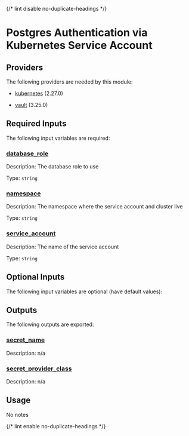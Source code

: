 
{/* lint disable no-duplicate-headings */}

# Postgres Authentication via Kubernetes Service Account

<ModuleHeader name="kube_sa_auth_pg" sourceHref="https://github.com/Panfactum/stack/tree/__PANFACTUM_VERSION_EDGE__/packages/infrastructure/kube_sa_auth_pg" status="stable" type="submodule" />

## Providers

The following providers are needed by this module:

* [kubernetes](https://registry.terraform.io/providers/hashicorp/kubernetes/2.27.0/docs) (2.27.0)

* [vault](https://registry.terraform.io/providers/hashicorp/vault/3.25.0/docs) (3.25.0)

## Required Inputs

The following input variables are required:

### <a name="input_database_role" /> [database\_role](#input_database_role)

Description: The database role to use

Type: `string`

### <a name="input_namespace" /> [namespace](#input_namespace)

Description: The namespace where the service account and cluster live

Type: `string`

### <a name="input_service_account" /> [service\_account](#input_service_account)

Description: The name of the service account

Type: `string`

## Optional Inputs

The following input variables are optional (have default values):

## Outputs

The following outputs are exported:

### <a name="output_secret_name" /> [secret\_name](#output_secret_name)

Description: n/a

### <a name="output_secret_provider_class" /> [secret\_provider\_class](#output_secret_provider_class)

Description: n/a

## Usage

No notes

{/* lint enable no-duplicate-headings */}
